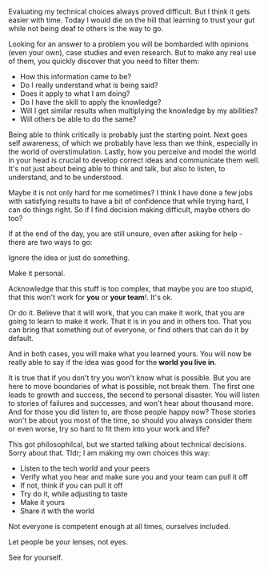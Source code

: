 
Evaluating my technical choices always proved difficult. But I think it gets easier with time. Today I would die on the hill that learning to trust your gut while not being deaf to others is the way to go.

Looking for an answer to a problem you will be bombarded with opinions (even your own), case studies and even research. But to make any real use of them, you quickly discover that you need to filter them:

- How this information came to be?
- Do I really understand what is being said?
- Does it apply to what I am doing?
- Do I have the skill to apply the knowledge?
- Will I get similar results when multiplying the knowledge by my abilities?
- Will others be able to do the same?

Being able to think critically is probably just the starting point. Next goes self awareness, of which we probably have less than we think, especially in the world of overstimulation. Lastly, how you perceive and model the world in your head is crucial to develop correct ideas and communicate them well. It's not just about being able to think and talk, but also to listen, to understand, and to be understood.

Maybe it is not only hard for me sometimes? I think I have done a few jobs with satisfying results to have a bit of confidence that while trying hard, I can do things right. So if I find decision making difficult, maybe others do too?

If at the end of the day, you are still unsure, even after asking for help - there are two ways to go:

Ignore the idea or just do something.

Make it personal.

Acknowledge that this stuff is too complex, that maybe you are too stupid, that this won't work for **you** or **your team**!. It's ok.

Or do it. Believe that it will work, that you can make it work, that you are going to learn to make it work. That it is in you and in others too. That you can bring that something out of everyone, or find others that can do it by default.

And in both cases, you will make what you learned yours. You will now be really able to say if the idea was good for the **world you live in**.

It is true that if you don't try you won't know what is possible. But you are here to move boundaries of what is possible, not break them. The first one leads to growth and success, the second to personal disaster. You will listen to stories of failures and successes, and won't hear about thousand more. And for those you did listen to, are those people happy now? Those stories won't be about you most of the time, so should you always consider them or even worse, try so hard to fit them into your work and life?

This got philosophilcal, but we started talking about technical decisions. Sorry about that. Tldr; I am making my own choices this way:

- Listen to the tech world and your peers
- Verify what you hear and make sure you and your team can pull it off
- If not, think if you can pull it off
- Try do it, while adjusting to taste
- Make it yours
- Share it with the world

Not everyone is competent enough at all times, ourselves included.

Let people be your lenses, not eyes.

See for yourself.
